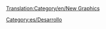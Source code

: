 [[Translation:Category/en/New Graphics]]

{{en/Bilingual box| Es
| Lista de páginas relacionadas con el desarrollo de nuevos gráficos.
| ''The following is a list of pages relating to New Graphics development.''}}

[[Category:es/Desarrollo]]